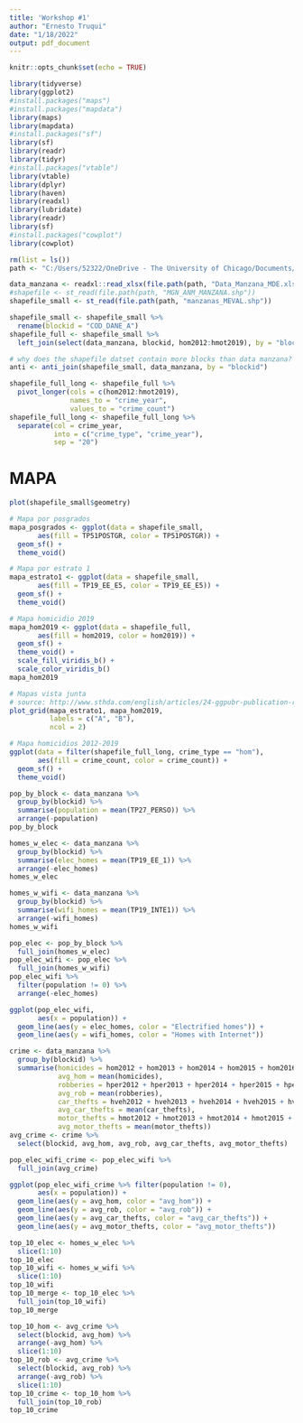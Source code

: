 ```yaml
---
title: 'Workshop #1'
author: "Ernesto Truqui"
date: "1/18/2022"
output: pdf_document
---
```


```r
knitr::opts_chunk$set(echo = TRUE)
```

```r
library(tidyverse)
library(ggplot2)
#install.packages("maps")
#install.packages("mapdata")
library(maps)
library(mapdata)
#install.packages("sf")
library(sf)
library(readr)
library(tidyr)
#install.packages("vtable")
library(vtable)
library(dplyr)
library(haven)
library(readxl)
library(lubridate)
library(readr)
library(sf)
#install.packages("cowplot")
library(cowplot)
```

```r
rm(list = ls())
path <- "C:/Users/52322/OneDrive - The University of Chicago/Documents/Harris/2022 Winter/Policy Lab/Data/Data" 

data_manzana <- readxl::read_xlsx(file.path(path, "Data_Manzana_MDE.xlsx"))
#shapefile <- st_read(file.path(path, "MGN_ANM_MANZANA.shp"))
shapefile_small <- st_read(file.path(path, "manzanas_MEVAL.shp"))
```

```r
shapefile_small <- shapefile_small %>%
  rename(blockid = "COD_DANE_A")
shapefile_full <- shapefile_small %>%
  left_join(select(data_manzana, blockid, hom2012:hmot2019), by = "blockid")

# why does the shapefile datset contain more blocks than data manzana? 
anti <- anti_join(shapefile_small, data_manzana, by = "blockid")
```


```r
shapefile_full_long <- shapefile_full %>%
  pivot_longer(cols = c(hom2012:hmot2019),
               names_to = "crime_year",
               values_to = "crime_count")
shapefile_full_long <- shapefile_full_long %>%
  separate(col = crime_year,
           into = c("crime_type", "crime_year"),
           sep = "20")
```


# MAPA
```r

plot(shapefile_small$geometry)

# Mapa por posgrados
mapa_posgrados <- ggplot(data = shapefile_small,
       aes(fill = TP51POSTGR, color = TP51POSTGR)) +
  geom_sf() +
  theme_void()

# Mapa por estrato 1
mapa_estrato1 <- ggplot(data = shapefile_small,
       aes(fill = TP19_EE_E5, color = TP19_EE_E5)) +
  geom_sf() +
  theme_void()

# Mapa homicidio 2019
mapa_hom2019 <- ggplot(data = shapefile_full,
       aes(fill = hom2019, color = hom2019)) +
  geom_sf() +
  theme_void() + 
  scale_fill_viridis_b() +
  scale_color_viridis_b()
mapa_hom2019

# Mapas vista junta
# source: http://www.sthda.com/english/articles/24-ggpubr-publication-ready-plots/81-ggplot2-easy-way-to-mix-multiple-graphs-on-the-same-page/
plot_grid(mapa_estrato1, mapa_hom2019,
          labels = c("A", "B"),
          ncol = 2)

# Mapa homicidios 2012-2019
ggplot(data = filter(shapefile_full_long, crime_type == "hom"),
       aes(fill = crime_count, color = crime_count)) +
  geom_sf() +
  theme_void() 


```




```r
pop_by_block <- data_manzana %>%
  group_by(blockid) %>%
  summarise(population = mean(TP27_PERSO)) %>%
  arrange(-population)
pop_by_block

homes_w_elec <- data_manzana %>%
  group_by(blockid) %>%
  summarise(elec_homes = mean(TP19_EE_1)) %>%
  arrange(-elec_homes)
homes_w_elec  

homes_w_wifi <- data_manzana %>%
  group_by(blockid) %>%
  summarise(wifi_homes = mean(TP19_INTE1)) %>%
  arrange(-wifi_homes)
homes_w_wifi

pop_elec <- pop_by_block %>%
  full_join(homes_w_elec)
pop_elec_wifi <- pop_elec %>%
  full_join(homes_w_wifi)
pop_elec_wifi %>%
  filter(population != 0) %>%
  arrange(-elec_homes)

ggplot(pop_elec_wifi,
       aes(x = population)) +
  geom_line(aes(y = elec_homes, color = "Electrified homes")) +
  geom_line(aes(y = wifi_homes, color = "Homes with Internet"))
```

```r
crime <- data_manzana %>%
  group_by(blockid) %>%
  summarise(homicides = hom2012 + hom2013 + hom2014 + hom2015 + hom2016 + hom2017 + hom2018 + hom2019,
            avg_hom = mean(homicides),
            robberies = hper2012 + hper2013 + hper2014 + hper2015 + hper2016 + hper2017 + hper2018 + hper2019,
            avg_rob = mean(robberies),
            car_thefts = hveh2012 + hveh2013 + hveh2014 + hveh2015 + hveh2016 + hveh2017 + hveh2018 + hveh2019,
            avg_car_thefts = mean(car_thefts),
            motor_thefts = hmot2012 + hmot2013 + hmot2014 + hmot2015 + hmot2016 + hmot2017 + hmot2018 + hmot2019,
            avg_motor_thefts = mean(motor_thefts))
avg_crime <- crime %>%
  select(blockid, avg_hom, avg_rob, avg_car_thefts, avg_motor_thefts)

pop_elec_wifi_crime <- pop_elec_wifi %>%
  full_join(avg_crime)

ggplot(pop_elec_wifi_crime %>% filter(population != 0), 
       aes(x = population)) +
  geom_line(aes(y = avg_hom, color = "avg_hom")) +
  geom_line(aes(y = avg_rob, color = "avg_rob")) +
  geom_line(aes(y = avg_car_thefts, color = "avg_car_thefts")) +
  geom_line(aes(y = avg_motor_thefts, color = "avg_motor_thefts"))
```

```r
top_10_elec <- homes_w_elec %>%
  slice(1:10)
top_10_elec
top_10_wifi <- homes_w_wifi %>%
  slice(1:10)
top_10_wifi
top_10_merge <- top_10_elec %>%
  full_join(top_10_wifi)
top_10_merge

top_10_hom <- avg_crime %>%
  select(blockid, avg_hom) %>%
  arrange(-avg_hom) %>%
  slice(1:10)
top_10_rob <- avg_crime %>%
  select(blockid, avg_rob) %>%
  arrange(-avg_rob) %>%
  slice(1:10)
top_10_crime <- top_10_hom %>%
  full_join(top_10_rob)
top_10_crime
```